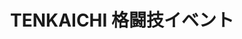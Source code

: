 ---
title: "TENKAICHI 格闘技イベント"
category: "Corporate Site"
tool: "Wordpress"
featured_image: "./tenkaichi-thumb1.jpg"
featured_image2: "./tenkaichi-thumb2.jpg"
url: "https://www.tenkaichi-pro.co.jp/"
publish_date: "2019-06-27"
---
